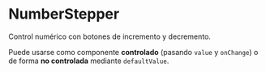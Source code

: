 
<Meta of={Stories} />

# NumberStepper

Control numérico con botones de incremento y decremento.

Puede usarse como componente **controlado** (pasando `value` y `onChange`) o
de forma **no controlada** mediante `defaultValue`.

<Story id="molecules-numberstepper--default" />

<ArgsTable of={NumberStepper} story="Default" />

